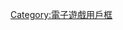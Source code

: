 {{Userbox
  |border-c = #006600
  |border-s = 1
  |id-c     = #FFFFFF
  |id-s     = 14
  |id-fc    = #006600
  |info-c   = #CCFFCC
  |info-s   = 9.5
  |info-fc  = #000033
  |id       = Leaf 
  |info     = 這個用戶是'''[[Leaf]]社'''作品的粉絲。
}}<includeonly>[[Category:喜歡Leaf的維基人|{{PAGENAME}}]]</includeonly><noinclude>

{{DEFAULTSORT:Leaf}}
[[Category:喜歡Leaf的維基人| ]]
[[Category:電子遊戲用戶框]]
</noinclude>